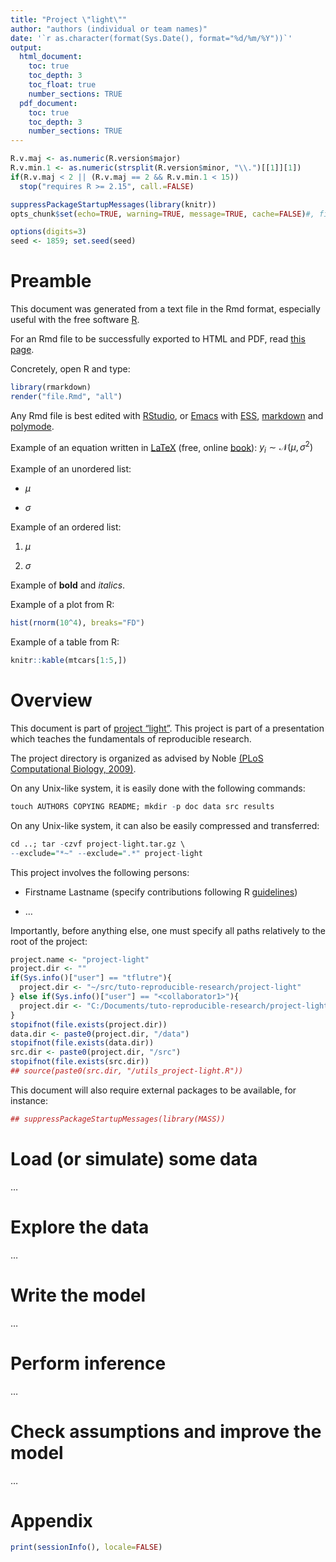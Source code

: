 ```yaml
---
title: "Project \"light\""
author: "authors (individual or team names)"
date: '`r as.character(format(Sys.Date(), format="%d/%m/%Y"))`'
output:
  html_document:
    toc: true
    toc_depth: 3
    toc_float: true
    number_sections: TRUE
  pdf_document:
    toc: true
    toc_depth: 3
    number_sections: TRUE
---
```


<!--
This R chunk is used to set up important options and load required packages.
-->
```r
R.v.maj <- as.numeric(R.version$major)
R.v.min.1 <- as.numeric(strsplit(R.version$minor, "\\.")[[1]][1])
if(R.v.maj < 2 || (R.v.maj == 2 && R.v.min.1 < 15))
  stop("requires R >= 2.15", call.=FALSE)

suppressPackageStartupMessages(library(knitr))
opts_chunk$set(echo=TRUE, warning=TRUE, message=TRUE, cache=FALSE)#, fig.width=12, fig.height=8, fig.path=figures/")

options(digits=3)
seed <- 1859; set.seed(seed)
```


# Preamble

This document was generated from a text file in the Rmd format, especially useful with the free software [R](http://www.r-project.org/).

For an Rmd file to be successfully exported to HTML and PDF, read [this page](http://rmarkdown.rstudio.com/).

Concretely, open R and type:
```r
library(rmarkdown)
render("file.Rmd", "all")
```

Any Rmd file is best edited with [RStudio](http://www.rstudio.com/), or [Emacs](http://www.gnu.org/software/emacs/) with [ESS](http://ess.r-project.org/), [markdown](http://jblevins.org/projects/markdown-mode/) and [polymode](https://github.com/vitoshka/polymode).

Example of an equation written in [LaTeX](http://www.latex-project.org/) (free, online [book](https://en.wikibooks.org/wiki/LaTeX)): $y_i \sim \mathcal{N}(\mu, \sigma^2)$

Example of an unordered list:

* $\mu$

* $\sigma$

Example of an ordered list:

1. $\mu$

2. $\sigma$

Example of **bold** and *italics*.

Example of a plot from R:
```r
hist(rnorm(10^4), breaks="FD")
```

Example of a table from R:
```r
knitr::kable(mtcars[1:5,])
```


# Overview

This document is part of [project "light"](https://github.com/timflutre/tuto-reproducible-research).
This project is part of a presentation which teaches the fundamentals of reproducible research.

The project directory is organized as advised by Noble [(PLoS Computational Biology, 2009)](http://dx.doi.org/10.1371/journal.pcbi.1000424).

On any Unix-like system, it is easily done with the following commands:
```r
touch AUTHORS COPYING README; mkdir -p doc data src results
```

On any Unix-like system, it can also be easily compressed and transferred:
```r
cd ..; tar -czvf project-light.tar.gz \
--exclude="*~" --exclude=".*" project-light
```

This project involves the following persons:

* Firstname Lastname (specify contributions following R [guidelines](http://journal.r-project.org/archive/2012-1/RJournal_2012-1_Hornik~et~al.pdf))

* ...

Importantly, before anything else, one must specify all paths relatively to the root of the project:
```r
project.name <- "project-light"
project.dir <- ""
if(Sys.info()["user"] == "tflutre"){
  project.dir <- "~/src/tuto-reproducible-research/project-light"
} else if(Sys.info()["user"] == "<collaborator1>"){
  project.dir <- "C:/Documents/tuto-reproducible-research/project-light"
}
stopifnot(file.exists(project.dir))
data.dir <- paste0(project.dir, "/data")
stopifnot(file.exists(data.dir))
src.dir <- paste0(project.dir, "/src")
stopifnot(file.exists(src.dir))
## source(paste0(src.dir, "/utils_project-light.R"))
```

This document will also require external packages to be available, for instance:
```r
## suppressPackageStartupMessages(library(MASS))
```


# Load (or simulate) some data

...


# Explore the data

...


# Write the model

...


# Perform inference

...


# Check assumptions and improve the model

...


# Appendix

```r
print(sessionInfo(), locale=FALSE)
```
